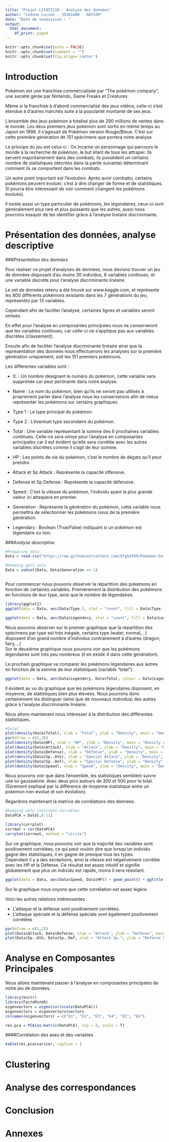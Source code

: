 ```yaml
---
title: "Projet LSTAT2110 - Analyse des données"
author: "Ledune Lucien - 39301400 - DATS2M"
date: "Date de soumission : "
output:
  html_document:
    df_print: paged
---
```


<!-- En haut, compléter/supprimer selon besoin. -->
<!-- Voir les consignes pour le projet. -->

```r
knitr::opts_chunk$set(echo = FALSE)
knitr::opts_chunk$set(comment = "")
knitr::opts_chunk$set(fig.align='center')
```

# **Introduction**

Pokémon est une franchise commercialisée par "The pokémon company", une société gérée par Nintendo, Game Freaks et Creatures.  

Même si la franchise à d'abord commercialisé des jeux vidéos, celle-ci s'est étendue à d'autres marchés suite à la popularité montante de ses jeux.  

L'ensemble des jeux pokémon à totalisé plus de 290 millions de ventes dans le monde. 
Les deux premiers jeux pokémon sont sortis en même temps au Japon en 1996. Il s'agissait de Pokémon version Rouge/Bleue. C'est sur cette première génération de 151 spécimens que portera notre analyse.  

Le principe du jeu est celui-ci : On incarne un personnage qui parcours le monde à la recherche de pokémon, le but étant de tous les attraper. Ils servent majoritairement dans des combats, ils possèdent un certains nombre de statistiques (décrites dans la partie suivante) déterminant comment ils se comportent dans les combats. 

Un autre point important est l'évolution. Àprès avoir combattu, certains pokémons peuvent évoluer, c'est à dire changer de forme et de statistiques. (Il pourra être intéressant de voir comment changent les pokémons évolués).

Il existe aussi un type particulier de pokémons, les légendaires, ceux-ci sont généralement plus rare et plus puissants que les autres, aussi nous pourrons essayer de les identifier grâce à l'analyse linéaire discriminante. 
  
  
  
# **Présentation des données, analyse descriptive**

###*Présentation des données*

Pour réaliser ce projet d'analyses de données, nous devions trouver un jeu de données disposant d'au moins 30 individus, 6 variables continues, et une variable discrète pour l'analyse discriminante linéaire.   
  
Le set de données retenu a été trouvé sur www.kaggle.com, et représente les 800 différents pokémons existants dans les 7 générations du jeu, représentés par 13 variables.  

Cependant afin de faciliter l'analyse, certaines lignes et variables seront omises.  

En effet pour l'analyse en composantes principales nous ne conserveront que les variables continues, car celle-ci ne s'applique pas aux variables discrètes (classement).  

Ensuite afin de faciliter l'analyse discriminante linéaire ainsi que la représentation des données nous effectuerons les analyses sur la première génération uniquement, soit les 151 premiers pokémons.

Les différentes variables sont :  

* X. : Un nombre désignant le numéro du pokémon, cette variable sera supprimée car peut pertinante dans notre analyse.   
* Name : Le nom du pokémon, bien qu'ils ne seront pas utilisés à proprement parler dans l'analyse nous les conserverons afin de mieux représenter les pokémons sur certains graphiques. 

* Type 1 : Le type principal du pokémon. 

* Type 2 : L'éventuel type secondaire du pokémon. 

* Total : Une variable représentant la somme des 6 prochaines variables continues. Celle-ce sera omise pour l'analyse en composantes principales car il est évident qu'elle sera corrélée avec les autres variables discrètes comme il s'agit de leur somme. 

* HP : Les points de vie du pokémon, c'est le nombre de dégats qu'il peut prendre. 

* Attack et Sp Attack : Représente la capacité offensive.  

* Defense et Sp Defense : Représente la capacité défensive.

* Speed : C'est la vitesse du pokémon, l'individu ayant la plus grande valeur ici attaquera en premier. 

* Generation : Représente la génération du pokémon, cetta variable nous permettra de sélectionner les pokémons issus de la première génération. 

* Legendary : Boolean (True/False) indiquant si un pokémon est légendaire ou non.

###*Analyse descriptive*  

```r
#Preparing data
Data = read.csv("https://raw.githubusercontent.com/dfghdf89/Pokemon-Data-Analysis-Project/master/Pokemon.csv", sep = ";")

#Keeping gen1 only
Data = subset(Data, Data$Generation == 1)



```


Pour commencer nous pouvons observer la répartition des pokémons en fonction de certaines variables. Premièrement la distribution des pokémons en fonctions de leur type, ainsi que le nombre de légendaires. 

```r
library(ggplot2)
ggplot(data = Data, aes(Data$Type.1, stat = "count", fill = Data$Type.1)) + geom_bar() + theme_bw() + scale_fill_manual(values = c("#A6B91A", "#6F35FC", "#F7D02C", "#D685AD", "#C22E28", "#EE8130", "#735797", "#7AC74C", "#E2BF65", "#96D9D6", "#A8A77A", "#A33EA1", "#F95587", "#B6A136", "#6390F0")) + ggtitle("Répartition par type") + xlab("Type") + ylab("Nombre") + theme(plot.title = element_text(hjust = 0.5)) + guides(fill=FALSE)

ggplot(data = Data, aes(Data$Legendary, stat = "count", fill = Data$Legendary)) + geom_bar() + ggtitle("Nombre de pokémons légendaires") + xlab("Légendaire") + ylab("Nombre") + theme(plot.title = element_text(hjust = 0.5)) + guides(fill=FALSE)


```

Nous pouvons observer sur le premier graphique que la répartition des spécimens par type est très inégale, certains type (water, normal,...) disposent d'un grand nombre d'individus contrairement à d'autres (dragon, fairy,...)  
Sur le deuxième graphique nous pouvons voir que les pokémons légendaires sont très peu nombreux (il en existe 4 dans cette génération).  

Le prochain graphique va comparer les pokémons légendaires aux autres en fonction de la somme de leur statistiques (variable "total").

```r
ggplot(data = Data, aes(Data$Legendary, Data$Total, colour = Data$Legendary)) + geom_point() + ggtitle("Statistiques légendaires vs normaux") + xlab("Légendaire") + ylab("Total") + theme(plot.title = element_text(hjust = 0.5)) 

```

Il évident au vu du graphique que les pokémons légendaires disposent, en moyenne, de statistiques bien plus élevées. Nous pourrons donc certainement les distinguer (ainsi que de nouveaux individus) des autres grâce à l'analyse discriminante linéaire.   

Nous allons maintenant nous intéresser à la distribution des différentes statistiques. 

```r
#total 
plot(density(Data$Total), xlab = "Total", ylab = "Density", main = "Density of Total")
par(mfrow = c(2,3))
plot(density(Data$HP), xlab = "HP", ylab = "Density", main = "Density of HP")
plot(density(Data$Attack), xlab = "Attack", ylab = "Density", main = "Density of Attack")
plot(density(Data$Defense), xlab = "Defense", ylab = "Density", main = "Density of Defense")
plot(density(Data$Sp..Atk), xlab = "Special Attack", ylab = "Density", main = "Density of Special Attack")
plot(density(Data$Sp..Def), xlab = "Special Defense", ylab = "Density", main = "Density of Special Defense")
plot(density(Data$Speed), xlab = "Speed", ylab = "Density", main = "Density of Speed")


```

Nous pouvons voir que dans l'ensemble, les statistiques semblent suivre une loi gaussienne. Avec deux pics autours de 300 et 500 pour le total. (Sûrement expliqué par la différence de moyenne statistique entre un pokémon non-évolué et son évolution).

Regardons maintenant la matrice de corrélations des données. 

```r
#Keeping only continues variables
DataPCA = Data[,6:11]

library(corrplot)
corrmat = cor(DataPCA)
corrplot(corrmat, method = "circle")

```

Sur ce graphique, nous pouvons voir que la majorité des variables sont positivement corrélées, ce qui peut vouloir dire que lorsqu'un individu gagne des statistiques, il en gagne de presque tous les types.  
Cependant il y a des exceptions, ainsi la vitesse est négativement corrélée avec les HP et la Défense. Ce résultat est assez intuitif et signifie globalement que plus un individu est rapide, moins il sera résistant.  
```r
ggplot(data = Data, aes(Data$Speed, Data$HP)) + geom_point() + ggtitle("Speed vs HP") + xlab("Speed") + ylab("HP") + theme(plot.title = element_text(hjust = 0.5)) + guides(fill=FALSE)

```
Sur le graphique nous voyons que cette corrélation est assez légère.

Voici les autres relations intéressantes : 

* L'attaque et la défense sont positivement corrélées. 
* L'attaque spéciale et la défense spéciale sont également positivement corrélées

```r
par(mfrow = c(1,2))
plot(Data$Attack, Data$Defense, xlab = "Attack", ylab = "Defense", main = "Attack vs Defense")
plot(Data$Sp..Atk, Data$Sp..Def, xlab = "Attack Sp.", ylab = "Defense Sp.", main = "Attack Sp. vs Defense Sp.")
```


# Analyse en Composantes Principales

Nous allons maintenant passer à l'analyse en composantes principales de notre jeu de données.  

```r
library(knitr)
library(FactoMineR)
eigenvectors = eigen(cor(scale(DataPCA)))
eigenvectors = eigenvectors$vectors
colnames(eigenvectors) = c("E1", "E2", "E3", "E4", "E5", "E6")

res.pca = PCA(as.matrix(DataPCA), ncp = 6, scale = T)

```

####Corrélation des axes et des variables
```r
kable(res.pca$var$cor, caption = )
```


# Clustering 



# Analyse des correspondances



# Conclusion



# Annexes